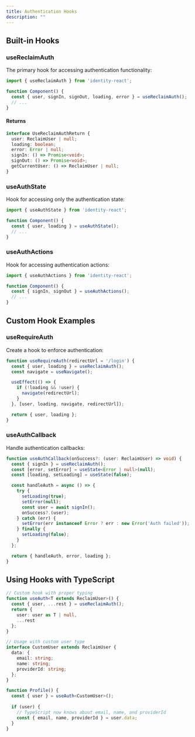 ```yaml
---
title: Authentication Hooks
description: ""
---
```


## Built-in Hooks

### useReclaimAuth

The primary hook for accessing authentication functionality:

```typescript
import { useReclaimAuth } from 'identity-react';

function Component() {
  const { user, signIn, signOut, loading, error } = useReclaimAuth();
  // ...
}
```

#### Returns

```typescript
interface UseReclaimAuthReturn {
  user: ReclaimUser | null;
  loading: boolean;
  error: Error | null;
  signIn: () => Promise<void>;
  signOut: () => Promise<void>;
  getCurrentUser: () => ReclaimUser | null;
}
```

### useAuthState

Hook for accessing only the authentication state:

```typescript
import { useAuthState } from 'identity-react';

function Component() {
  const { user, loading } = useAuthState();
  // ...
}
```

### useAuthActions

Hook for accessing authentication actions:

```typescript
import { useAuthActions } from 'identity-react';

function Component() {
  const { signIn, signOut } = useAuthActions();
  // ...
}
```

## Custom Hook Examples

### useRequireAuth

Create a hook to enforce authentication:

```typescript
function useRequireAuth(redirectUrl = '/login') {
  const { user, loading } = useReclaimAuth();
  const navigate = useNavigate();

  useEffect(() => {
    if (!loading && !user) {
      navigate(redirectUrl);
    }
  }, [user, loading, navigate, redirectUrl]);

  return { user, loading };
}
```

### useAuthCallback

Handle authentication callbacks:

```typescript
function useAuthCallback(onSuccess?: (user: ReclaimUser) => void) {
  const { signIn } = useReclaimAuth();
  const [error, setError] = useState<Error | null>(null);
  const [loading, setLoading] = useState(false);

  const handleAuth = async () => {
    try {
      setLoading(true);
      setError(null);
      const user = await signIn();
      onSuccess?.(user);
    } catch (err) {
      setError(err instanceof Error ? err : new Error('Auth failed'));
    } finally {
      setLoading(false);
    }
  };

  return { handleAuth, error, loading };
}
```

## Using Hooks with TypeScript

```typescript
// Custom hook with proper typing
function useAuth<T extends ReclaimUser>() {
  const { user, ...rest } = useReclaimAuth();
  return {
    user: user as T | null,
    ...rest
  };
}

// Usage with custom user type
interface CustomUser extends ReclaimUser {
  data: {
    email: string;
    name: string;
    providerId: string;
  };
}

function Profile() {
  const { user } = useAuth<CustomUser>();
  
  if (user) {
    // TypeScript now knows about email, name, and providerId
    const { email, name, providerId } = user.data;
  }
}
```